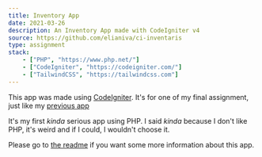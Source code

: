 ```yaml
---
title: Inventory App
date: 2021-03-26
description: An Inventory App made with CodeIgniter v4
source: https://github.com/elianiva/ci-inventaris
type: assignment
stack:
    - ["PHP", "https://www.php.net/"]
    - ["CodeIgniter", "https://codeigniter.com/"]
    - ["TailwindCSS", "https://tailwindcss.com"]
---
```


This app was made using [CodeIgniter](https://codeigniter.com/). It's for one of my final assignment, just like my [previous app](/projects/java-cashier-app)

It's my first _kinda_ serious app using PHP. I said _kinda_ because I don't like PHP, it's weird and if I could, I wouldn't choose it.

Please go to [the readme](https://github.com/elianiva/ci-inventaris/blob/master/README.md) if you want some more information about this app.
